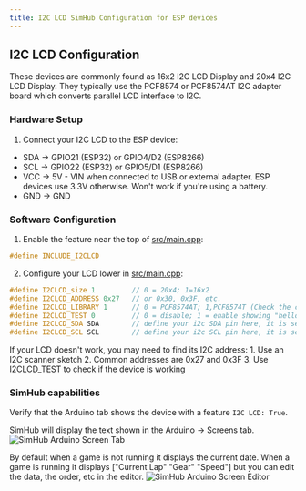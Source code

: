 ```yaml
---
title: I2C LCD SimHub Configuration for ESP devices
---
```



## I2C LCD Configuration

These devices are commonly found as <AffiliateLink type={ProductType.I2CLCD}>16x2 I2C LCD Display</AffiliateLink> and <AffiliateLink type={ProductType.I2CLCD20X4}>20x4 I2C LCD Display</AffiliateLink>. They typically use the PCF8574 or PCF8574AT I2C adapter board which converts parallel LCD interface to I2C.

### Hardware Setup

1. Connect your I2C LCD to the ESP device:
- SDA → GPIO21 (ESP32) or GPIO4/D2 (ESP8266)
- SCL → GPIO22 (ESP32) or GPIO5/D1 (ESP8266)
- VCC → 5V - VIN when connected to USB or external adapter. ESP devices use 3.3V otherwise. Won't work if you're using a battery.
- GND → GND

### Software Configuration

1. Enable the feature near the top of [src/main.cpp](https://github.com/eCrowneEng/ESP-SimHub/blob/main/src/main.cpp):
```cpp
#define INCLUDE_I2CLCD
```

2. Configure your LCD lower in [src/main.cpp](https://github.com/eCrowneEng/ESP-SimHub/blob/main/src/main.cpp):
```cpp
#define I2CLCD_size 1         // 0 = 20x4; 1=16x2
#define I2CLCD_ADDRESS 0x27   // or 0x30, 0x3F, etc.
#define I2CLCD_LIBRARY 1      // 0 = PCF8574AT; 1,PCF8574T (Check the chip behind your LCD adapter)
#define I2CLCD_TEST 0         // 0 = disable; 1 = enable showing "hello world" on startup
#define I2CLCD_SDA SDA        // define your i2c SDA pin here, it is set by default to the hardware pin (SDA is a constant that means that but you can use a number for your pin)
#define I2CLCD_SCL SCL        // define your i2c SCL pin here, it is set by default to the hardware pin (SCL is a constant that means that but you can use a number for your pin)
```

<Callout type="warning">
If your LCD doesn't work, you may need to find its I2C address:
1. Use an I2C scanner sketch
2. Common addresses are 0x27 and 0x3F
3. Use I2CLCD_TEST to check if the device is working
</Callout>

### SimHub capabilities
Verify that the Arduino tab shows the device with a feature `I2C LCD: True`.

SimHub will display the text shown in the Arduino -> Screens tab. 
<Image src="/simhub/arduino-screen-tab.jpg" alt="SimHub Arduino Screen Tab" width={800} height={300} />

By default when a game is not running it displays the current date. 
When a game is running it displays ["Current Lap" "Gear" "Speed"] but you can edit the data, the order, etc in the editor.
<Image src="/simhub/arduino-screen-editor.jpg" alt="SimHub Arduino Screen Editor" width={800} height={600} />

